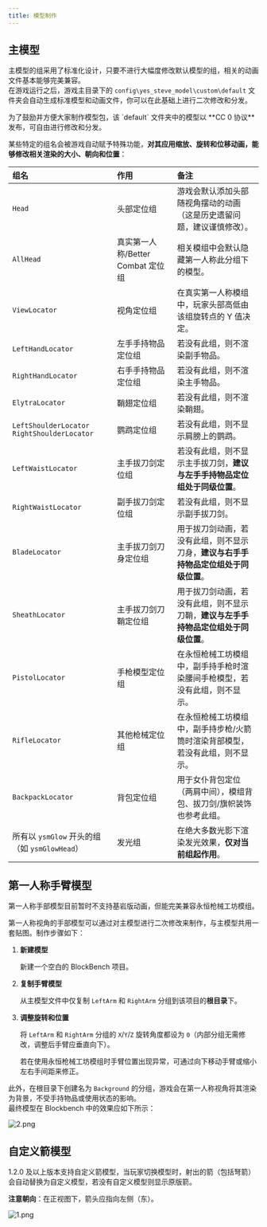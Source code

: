 ```yaml
---
title: 模型制作
---
```



## 主模型

主模型的组采用了标准化设计，只要不进行大幅度修改默认模型的组，相关的动画文件基本能够完美兼容。  
在游戏运行之后，游戏主目录下的 `config\yes_steve_model\custom\default` 文件夹会自动生成标准模型和动画文件，你可以在此基础上进行二次修改和分发。

<Aside type="tip">
  为了鼓励并方便大家制作模型包，该 `default` 文件夹中的模型以 **CC 0 协议**
  发布，可自由进行修改和分发。
</Aside>

某些特定的组名会被游戏自动赋予特殊功能，**对其应用缩放、旋转和位移动画，能够修改相关渲染的大小、朝向和位置**：

| 组名                                                           | 作用                              | 备注                                                                                 |
| :------------------------------------------------------------- | :-------------------------------- | :----------------------------------------------------------------------------------- |
| `Head`                                                         | 头部定位组                        | 游戏会默认添加头部随视角摆动的动画（这是历史遗留问题，建议谨慎修改）。               |
| `AllHead`                                                      | 真实第一人称/Better Combat 定位组 | 相关模组中会默认隐藏第一人称此分组下的模型。                                         |
| `ViewLocator`                                                  | 视角定位组                        | 在真实第一人称模组中，玩家头部高低由该组旋转点的 Y 值决定。                          |
| `LeftHandLocator`                                              | 左手手持物品定位组                | 若没有此组，则不渲染副手物品。                                                       |
| `RightHandLocator`                                             | 右手手持物品定位组                | 若没有此组，则不渲染主手物品。                                                       |
| `ElytraLocator`                                                | 鞘翅定位组                        | 若没有此组，则不渲染鞘翅。                                                           |
| `LeftShoulderLocator` `RightShoulderLocator`                   | 鹦鹉定位组                        | 若没有此组，则不显示肩膀上的鹦鹉。                                                   |
| `LeftWaistLocator`                                             | 主手拔刀剑定位组                  | 若没有此组，则不显示主手拔刀剑，**建议与左手手持物品定位组处于同级位置**。           |
| `RightWaistLocator`                                            | 副手拔刀剑定位组                  | 若没有此组，则不显示副手拔刀剑。                                                     |
| `BladeLocator` <Badge variant="success" text="2.3.0 新增"/>    | 主手拔刀剑刀身定位组              | 用于拔刀剑动画，若没有此组，则不显示刀身，**建议与右手手持物品定位组处于同级位置**。 |
| `SheathLocator` <Badge variant="success" text="2.3.0 新增"/>   | 主手拔刀剑刀鞘定位组              | 用于拔刀剑动画，若没有此组，则不显示刀鞘，**建议与左手手持物品定位组处于同级位置**。 |
| `PistolLocator`                                                | 手枪模型定位组                    | 在永恒枪械工坊模组中，副手持手枪时渲染腰间手枪模型，若没有此组，则不显示。           |
| `RifleLocator`                                                 | 其他枪械定位组                    | 在永恒枪械工坊模组中，副手持步枪/火箭筒时渲染背部模型，若没有此组，则不显示。        |
| `BackpackLocator` <Badge variant="success" text="2.4.0 新增"/> | 背包定位组                        | 用于女仆背包定位（两肩中间），模组背包、拔刀剑/旗帜装饰也参考此组。                  |
| 所有以 `ysmGlow` 开头的组（如 `ysmGlowHead`）                  | 发光组                            | 在绝大多数光影下渲染发光效果，**仅对当前组起作用**。                                 |

<ImageCard
  src="https://s2.loli.net/2023/06/25/OQY3GPnWrHCBpzw.png"
  title="添加光影后的发光效果"
  href="/"
/>

## 第一人称手臂模型

<Aside type="tip">
  第一人称手部模型目前暂时不支持基岩版动画，但能完美兼容永恒枪械工坊模组。
</Aside>

第一人称视角的手部模型可以通过对主模型进行二次修改来制作，与主模型共用一套贴图。制作步骤如下：

<Steps>

1. **新建模型**

   新建一个空白的 BlockBench 项目。

2. **复制手臂模型**

   从主模型文件中仅复制 `LeftArm` 和 `RightArm` 分组到该项目的**根目录**下。

3. **调整旋转和位置**

   将 `LeftArm` 和 `RightArm` 分组的 `X`/`Y`/`Z` 旋转角度都设为 `0`（内部分组无需修改，调整后手臂应垂直向下）。

   <Aside type="tip">
     若在使用永恒枪械工坊模组时手臂位置出现异常，可通过向下移动手臂或缩小左右手间距来修正。
   </Aside>

</Steps>

此外，在根目录下创建名为 `Background` 的分组，游戏会在第一人称视角将其渲染为背景，不受手持物品或使用状态的影响。  
最终模型在 Blockbench 中的效果应如下所示：

![2.png](https://s2.loli.net/2023/02/11/yLC1siW2aFvStXE.png)

## 自定义箭模型

1.2.0 及以上版本支持自定义箭模型，当玩家切换模型时，射出的箭（包括弩箭）会自动替换为自定义模型，若没有自定义模型则显示原版箭。

**注意朝向**：在正视图下，箭头应指向左侧（东）。

![1.png](https://s2.loli.net/2025/01/28/5cCrIML7kpTRBW8.png)
